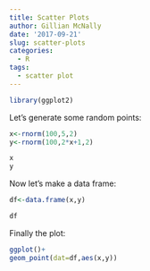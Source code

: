 ```yaml
---
title: Scatter Plots
author: Gillian McNally
date: '2017-09-21'
slug: scatter-plots
categories:
  - R
tags:
  - scatter plot
---
```


```r
library(ggplot2)
```

Let's generate some random points:

```r
x<-rnorm(100,5,2)
y<-rnorm(100,2*x+1,2)

x
y
```

Now let's make a data frame:
```r
df<-data.frame(x,y)

df
```

Finally the plot:
```r
ggplot()+
geom_point(dat=df,aes(x,y))
```
